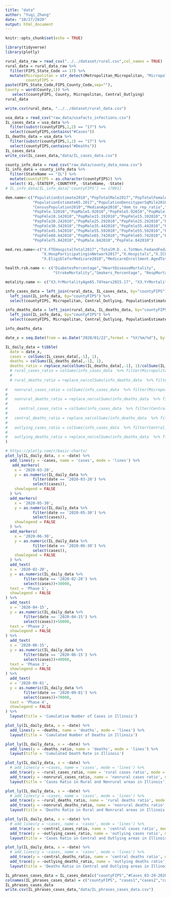 ```yaml
---
title: "data"
author: "Yuqi_Zhang"
date: "10/27/2020"
output: html_document
---
```


```r
knitr::opts_chunk$set(echo = TRUE)
```

```r
library(tidyverse)
library(plotly)
```

```r
rural_data_raw = read_csv("../../dataset/rural.csv",col_names = TRUE)
rural_data = rural_data_raw %>% 
  filter(FIPS_State_Code == 17) %>% 
  mutate(Micropolitan = str_detect(Metropolitan_Micropolitan, "Micropolitan"),
         countyFIPS = 	
paste(FIPS_State_Code,FIPS_County_Code,sep=""),
County = word(County,1)) %>% 
   select(countyFIPS, County, Micropolitan, Central_Outlying)
rural_data
```
```r
write.csv(rural_data, "../../dataset/rural_data.csv")
```

```r
usa_data = read_csv("raw_data/usafacts_infections.csv")
IL_cases_data = usa_data %>% 
  filter(substr(countyFIPS,1,2) == "17") %>% 
  select(countyFIPS,contains("#Cases"))
IL_deaths_data = usa_data %>% 
  filter(substr(countyFIPS,1,2) == "17") %>% 
  select(countyFIPS,contains("#Deaths"))
IL_cases_data
write_csv(IL_cases_data,"data/IL_cases_data.csv")
```
```r
county_info_data = read_csv("raw_data/county_data_nona.csv")
IL_info_data = county_info_data %>%
  filter(StateName == "IL") %>% 
  mutate(countyFIPS = as.character(countyFIPS)) %>% 
  select(-X1,-STATEFP,-COUNTYFP, -StateName, -State)
# IL_info_data[IL_info_data['countyFIPS'] == 17091]
```

```r
dem.name<-c("PopulationEstimate2018","PopTotalMale2017","PopTotalFemale2017",
            "PopulationEstimate65.2017","PopulationDensityperSqMile2010",
            "CensusPopulation2010","MedianAge2010","dem_to_rep_ratio","PopMale.52010",
            "PopFmle.52010","PopMale5.92010","PopFmle5.92010","PopMale10.142010",
            "PopFmle10.142010","PopMale15.192010","PopFmle15.192010","PopMale20.242010",
            "PopFmle20.242010","PopMale25.292010","PopFmle25.292010","PopMale30.342010",
            "PopFmle30.342010","PopMale35.442010","PopFmle35.442010","PopMale45.542010",
            "PopFmle45.542010","PopMale55.592010","PopFmle55.592010","PopMale60.642010",
            "PopFmle60.642010","PopMale65.742010","PopFmle65.742010","PopMale75.842010",
            "PopFmle75.842010","PopMale.842010","PopFmle.842010")

med.res.name<-c("X.FTEHospitalTotal2017","TotalM.D..s.TotNon.FedandFed2017",
                "X.HospParticipatinginNetwork2017","X.Hospitals","X.ICU_beds",
                "X.EligibleforMedicare2018","MedicareEnrollment.AgedTot2017")

health.rsk.name <- c("DiabetesPercentage","HeartDiseaseMortality",
                     "StrokeMortality","Smokers_Percentage", "RespMortalityRate2014")

motality.name <- c("X3.YrMortalityAge65.74Years2015.17", "X3.YrMortalityAge75.84Years2015.17","X3.YrMortalityAge85.Years2015.17")
```

```r
info_cases_data = left_join(rural_data, IL_cases_data, by="countyFIPS") %>%
  left_join(IL_info_data, by="countyFIPS") %>% 
  select(countyFIPS, Micropolitan, Central_Outlying, PopulationEstimate2018, contains("#Cases")) 

info_deaths_data = left_join(rural_data, IL_deaths_data, by="countyFIPS") %>%
  left_join(IL_info_data, by="countyFIPS") %>% 
  select(countyFIPS, Micropolitan, Central_Outlying, PopulationEstimate2018, contains("#Deaths")) 

info_deaths_data
```


```r
date_x = seq.Date(from = as.Date("2020/01/22",format = "%Y/%m/%d"), by = "day", length.out = 478)

IL_daily_data = tibble(
  date = date_x,
  cases = colSums(IL_cases_data[,-1], 1),
  deaths = colSums(IL_deaths_data[,-1], 1),
  deaths_ratio = replace_na(colSums(IL_deaths_data[,-1], 1)/colSums(IL_cases_data[,-1], 1)),
  # rural_cases_ratio = colSums(info_cases_data  %>% filter(Micropolitan == TRUE) %>% select(contains("#Cases")),1)/sum(info_cases_data  %>% filter(Micropolitan == TRUE) %>% select(PopulationEstimate2018)),
  # 
  # rural_deaths_ratio = replace_na(colSums(info_deaths_data  %>% filter(Micropolitan == TRUE) %>% select(contains("#Deaths")),1)/colSums(info_cases_data  %>% filter(Micropolitan == TRUE) %>% select(contains("#Cases")),1),0),
  
#   nonrural_cases_ratio = colSums(info_cases_data  %>% filter(Micropolitan == FALSE) %>% select(contains("#Cases")),1)/sum(info_cases_data  %>% filter(Micropolitan == FALSE) %>% select(PopulationEstimate2018)),
#   
#   nonrural_deaths_ratio = replace_na(colSums(info_deaths_data  %>% filter(Micropolitan == FALSE) %>% select(contains("#Deaths")),1)/colSums(info_cases_data  %>% filter(Micropolitan == FALSE) %>% select(contains("#Cases")),1)),
#   
#     central_cases_ratio = colSums(info_cases_data  %>% filter(Central_Outlying == 'Central') %>% select(contains("#Cases")),1)/sum(info_cases_data  %>% filter(Central_Outlying == 'Central') %>% select(PopulationEstimate2018)),
#   
#   central_deaths_ratio = replace_na(colSums(info_deaths_data  %>% filter(Central_Outlying == 'Central') %>% select(contains("#Deaths")),1)/colSums(info_cases_data  %>% filter(Central_Outlying == 'Central') %>% select(contains("#Cases")),1)),
#   
#   outlying_cases_ratio = colSums(info_cases_data  %>% filter(Central_Outlying == 'Outlying') %>% select(contains("#Cases")),1)/sum(info_cases_data  %>% filter(Central_Outlying == 'Outlying') %>% select(PopulationEstimate2018)),
#   
#   outlying_deaths_ratio = replace_na(colSums(info_deaths_data  %>% filter(Central_Outlying == 'Outlying') %>% select(contains("#Deaths")),1)/colSums(info_cases_data  %>% filter(Central_Outlying == 'Outlying') %>% select(contains("#Cases")),1),0)
)
```

```r
# https://plotly.com/r/basic-charts/
plot_ly(IL_daily_data, x = ~date) %>% 
  add_lines(y = ~cases, name = 'cases', mode = 'lines') %>%
   add_markers(
    x = '2020-03-20',
    y = as.numeric(IL_daily_data %>% 
            filter(date == '2020-03-20') %>% 
            select(cases)),
    showlegend = FALSE
  ) %>% 
  add_markers(
    x = '2020-05-30',
    y = as.numeric(IL_daily_data %>% 
            filter(date == '2020-05-30') %>% 
            select(cases)),
    showlegend = FALSE
  ) %>% 
  add_markers(
    x = '2020-06-30',
    y = as.numeric(IL_daily_data %>% 
            filter(date == '2020-06-30') %>% 
            select(cases)),
    showlegend = FALSE
  ) %>% 
  add_text(
  x = '2020-02-20',
  y = as.numeric(IL_daily_data %>% 
        filter(date == '2020-02-20') %>% 
        select(cases))+30000,
  text = 'Phase 1',
  showlegend = FALSE
) %>% 
  add_text(
  x = '2020-04-15',
  y = as.numeric(IL_daily_data %>% 
        filter(date == '2020-04-15') %>% 
        select(cases))+50000,
  text = 'Phase 2',
  showlegend = FALSE
) %>% 
  add_text(
  x = '2020-06-15',
  y = as.numeric(IL_daily_data %>% 
        filter(date == '2020-06-15') %>% 
        select(cases))+40000,
  text = 'Phase 3',
  showlegend = FALSE
) %>% 
  add_text(
  x = '2020-09-01',
  y = as.numeric(IL_daily_data %>% 
        filter(date == '2020-09-01') %>% 
        select(cases))+70000,
  text = 'Phase 4',
  showlegend = FALSE
) %>% 
  layout(title = 'Cumulative Number of Cases in Illinois')
```

```r
plot_ly(IL_daily_data, x = ~date) %>% 
  add_lines(y = ~deaths, name = 'deaths', mode = 'lines') %>%
  layout(title = 'Cumulated Number of Deaths in Illinois') 
```

```r
plot_ly(IL_daily_data, x = ~date) %>% 
  add_lines(y = ~deaths_ratio, name = 'deaths', mode = 'lines') %>%
  layout(title = 'Cumulated Death Rate in Illinois')
```


```r
plot_ly(IL_daily_data, x = ~date) %>% 
  # add_lines(y = ~cases, name = 'cases', mode = 'lines') %>%
  add_trace(y = ~rural_cases_ratio, name = 'rural cases ratio', mode = 'lines') %>% 
  add_trace(y = ~nonrural_cases_ratio, name = 'nonrural cases ratio', mode = 'lines') %>% 
  layout(title = 'Cases Ratio in Rural and Nonrural areas in Illinois')
```

```r
plot_ly(IL_daily_data, x = ~date) %>% 
  # add_lines(y = ~cases, name = 'cases', mode = 'lines') %>%
  add_trace(y = ~rural_deaths_ratio, name = 'rural deaths ratio', mode = 'lines') %>% 
  add_trace(y = ~nonrural_deaths_ratio, name = 'nonrural deaths ratio', mode = 'lines') %>% 
  layout(title = 'Deaths Ratio in Rural and Nonrural areas in Illinois')
```

```r
plot_ly(IL_daily_data, x = ~date) %>% 
  # add_lines(y = ~cases, name = 'cases', mode = 'lines') %>%
  add_trace(y = ~central_cases_ratio, name = 'central cases ratio', mode = 'lines') %>% 
  add_trace(y = ~outlying_cases_ratio, name = 'outlying cases ratio', mode = 'lines') %>% 
  layout(title = 'Cases Ratio in Central and Outlying areas in Illinois')
```

```r
plot_ly(IL_daily_data, x = ~date) %>% 
  # add_lines(y = ~cases, name = 'cases', mode = 'lines') %>%
  add_trace(y = ~central_deaths_ratio, name = 'central deaths ratio', mode = 'lines') %>% 
  add_trace(y = ~outlying_deaths_ratio, name = 'outlying deaths ratio', mode = 'lines') %>% 
  layout(title = 'Deaths Ratio in Central and Outlying areas in Illinois')
```

```r
IL_phrases_cases_data = IL_cases_data[c("countyFIPS","#Cases_03-20-2020", "#Cases_05-30-2020", "#Cases_06-30-2020", "#Cases_11-01-2020")]
colnames(IL_phrases_cases_data) = c("countyFIPS", "cases1","cases2","cases3","cases4")
IL_phrases_cases_data
write.csv(IL_phrases_cases_data,"data/IL_phrases_cases_data.csv")
```


